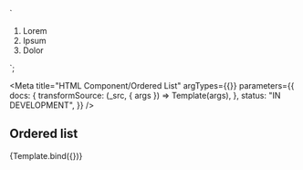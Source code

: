 <!--
@license EUPL-1.2
Copyright (c) 2021 Robbert Broersma
-->


  `<section class="utrecht-html">
  <ol>
    <li>Lorem</li>
    <li>Ipsum</li>
    <li>Dolor</li>
  </ol>
</section>`;

<Meta
  title="HTML Component/Ordered List"
  argTypes={{}}
  parameters={{
    docs: {
      transformSource: (_src, { args }) => Template(args),
    },
    status: "IN DEVELOPMENT",
  }}
/>

## Ordered list

<Canvas>
  <Story name="Ordered list">{Template.bind({})}</Story>
</Canvas>
